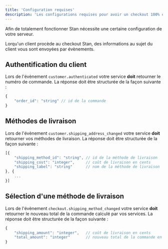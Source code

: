 ```yaml
---
title: 'Configuration requises'
description: 'Les configurations requises pour avoir un checkout 100% opérationnel'
---
```


Afin de totalement fonctionner Stan nécessite une certaine configuration de votre serveur.

Lorqu'un client procède au checkout Stan, des informations au sujet du client vous sont envoyées par évènements.

## Authentification du client

Lors de l'évènement `customer.authenticated` votre service __doit__ retourner le numéro de commande. La réponse doit être structurée de la façon suivante :

```javascript Réponse JSON attendue
{
    "order_id": "string" // id de la commande
}
```

## Méthodes de livraison

Lors de l'évènement `customer.shipping_address_changed` votre service __doit__ retourner vos méthodes de livraison. La réponse doit être structurée de la façon suivante :

```javascript Réponse JSON attendue
[{
    "shipping_method_id": "string", // id de la méthode de livraison
    "shipping_cost": "integer",     // coût de livraison en cents
    "shipping_label": "string"      // nom de la méthode de livraison
}, {
    ...
}]
```

## Sélection d'une méthode de livraison

Lors de l'évènement `checkout.shipping_method_changed` votre service __doit__ retourner le nouveau total de la commande calculé par vos services. La réponse doit être structurée de la façon suivante :

```javascript Réponse JSON attendue
{
    "shipping_amount": "integer",   // coût de livraison en cents
    "total_amount": "integer"       // nouveau total de la commande en cents
}
```